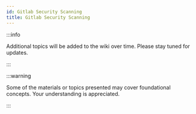```yaml
---
id: Gitlab Security Scanning
title: Gitlab Security Scanning
---
```


:::info

Additional topics will be added to the wiki over time. Please stay tuned for updates.

:::

:::warning

Some of the materials or topics presented may cover foundational concepts. Your understanding is appreciated.

:::

